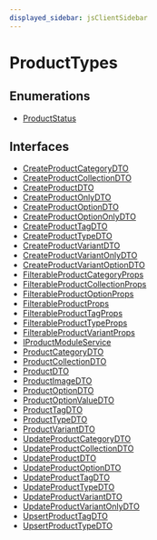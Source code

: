 ```yaml
---
displayed_sidebar: jsClientSidebar
---
```



# ProductTypes

## Enumerations

- [ProductStatus](../../ProductTypes/enums/internal.internal-1.ProductTypes.ProductStatus.mdx)

## Interfaces

- [CreateProductCategoryDTO](../../ProductTypes/interfaces/internal.internal-1.ProductTypes.CreateProductCategoryDTO.mdx)
- [CreateProductCollectionDTO](../../ProductTypes/interfaces/internal.internal-1.ProductTypes.CreateProductCollectionDTO.mdx)
- [CreateProductDTO](../../ProductTypes/interfaces/internal.internal-1.ProductTypes.CreateProductDTO.mdx)
- [CreateProductOnlyDTO](../../ProductTypes/interfaces/internal.internal-1.ProductTypes.CreateProductOnlyDTO.mdx)
- [CreateProductOptionDTO](../../ProductTypes/interfaces/internal.internal-1.ProductTypes.CreateProductOptionDTO.mdx)
- [CreateProductOptionOnlyDTO](../../ProductTypes/interfaces/internal.internal-1.ProductTypes.CreateProductOptionOnlyDTO.mdx)
- [CreateProductTagDTO](../../ProductTypes/interfaces/internal.internal-1.ProductTypes.CreateProductTagDTO.mdx)
- [CreateProductTypeDTO](../../ProductTypes/interfaces/internal.internal-1.ProductTypes.CreateProductTypeDTO.mdx)
- [CreateProductVariantDTO](../../ProductTypes/interfaces/internal.internal-1.ProductTypes.CreateProductVariantDTO.mdx)
- [CreateProductVariantOnlyDTO](../../ProductTypes/interfaces/internal.internal-1.ProductTypes.CreateProductVariantOnlyDTO.mdx)
- [CreateProductVariantOptionDTO](../../ProductTypes/interfaces/internal.internal-1.ProductTypes.CreateProductVariantOptionDTO.mdx)
- [FilterableProductCategoryProps](../../ProductTypes/interfaces/internal.internal-1.ProductTypes.FilterableProductCategoryProps.mdx)
- [FilterableProductCollectionProps](../../ProductTypes/interfaces/internal.internal-1.ProductTypes.FilterableProductCollectionProps.mdx)
- [FilterableProductOptionProps](../../ProductTypes/interfaces/internal.internal-1.ProductTypes.FilterableProductOptionProps.mdx)
- [FilterableProductProps](../../ProductTypes/interfaces/internal.internal-1.ProductTypes.FilterableProductProps.mdx)
- [FilterableProductTagProps](../../ProductTypes/interfaces/internal.internal-1.ProductTypes.FilterableProductTagProps.mdx)
- [FilterableProductTypeProps](../../ProductTypes/interfaces/internal.internal-1.ProductTypes.FilterableProductTypeProps.mdx)
- [FilterableProductVariantProps](../../ProductTypes/interfaces/internal.internal-1.ProductTypes.FilterableProductVariantProps.mdx)
- [IProductModuleService](../../ProductTypes/interfaces/internal.internal-1.ProductTypes.IProductModuleService.mdx)
- [ProductCategoryDTO](../../ProductTypes/interfaces/internal.internal-1.ProductTypes.ProductCategoryDTO.mdx)
- [ProductCollectionDTO](../../ProductTypes/interfaces/internal.internal-1.ProductTypes.ProductCollectionDTO.mdx)
- [ProductDTO](../../ProductTypes/interfaces/internal.internal-1.ProductTypes.ProductDTO.mdx)
- [ProductImageDTO](../../ProductTypes/interfaces/internal.internal-1.ProductTypes.ProductImageDTO.mdx)
- [ProductOptionDTO](../../ProductTypes/interfaces/internal.internal-1.ProductTypes.ProductOptionDTO.mdx)
- [ProductOptionValueDTO](../../ProductTypes/interfaces/internal.internal-1.ProductTypes.ProductOptionValueDTO.mdx)
- [ProductTagDTO](../../ProductTypes/interfaces/internal.internal-1.ProductTypes.ProductTagDTO.mdx)
- [ProductTypeDTO](../../ProductTypes/interfaces/internal.internal-1.ProductTypes.ProductTypeDTO.mdx)
- [ProductVariantDTO](../../ProductTypes/interfaces/internal.internal-1.ProductTypes.ProductVariantDTO.mdx)
- [UpdateProductCategoryDTO](../../ProductTypes/interfaces/internal.internal-1.ProductTypes.UpdateProductCategoryDTO.mdx)
- [UpdateProductCollectionDTO](../../ProductTypes/interfaces/internal.internal-1.ProductTypes.UpdateProductCollectionDTO.mdx)
- [UpdateProductDTO](../../ProductTypes/interfaces/internal.internal-1.ProductTypes.UpdateProductDTO.mdx)
- [UpdateProductOptionDTO](../../ProductTypes/interfaces/internal.internal-1.ProductTypes.UpdateProductOptionDTO.mdx)
- [UpdateProductTagDTO](../../ProductTypes/interfaces/internal.internal-1.ProductTypes.UpdateProductTagDTO.mdx)
- [UpdateProductTypeDTO](../../ProductTypes/interfaces/internal.internal-1.ProductTypes.UpdateProductTypeDTO.mdx)
- [UpdateProductVariantDTO](../../ProductTypes/interfaces/internal.internal-1.ProductTypes.UpdateProductVariantDTO.mdx)
- [UpdateProductVariantOnlyDTO](../../ProductTypes/interfaces/internal.internal-1.ProductTypes.UpdateProductVariantOnlyDTO.mdx)
- [UpsertProductTagDTO](../../ProductTypes/interfaces/internal.internal-1.ProductTypes.UpsertProductTagDTO.mdx)
- [UpsertProductTypeDTO](../../ProductTypes/interfaces/internal.internal-1.ProductTypes.UpsertProductTypeDTO.mdx)
